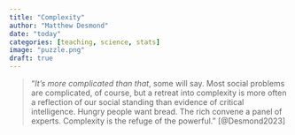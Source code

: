 ```yaml
---
title: "Complexity"
author: "Matthew Desmond"
date: "today"
categories: [teaching, science, stats]
image: "puzzle.png"
draft: true
---
```


> "*It’s more complicated than that*, some will say. Most social problems are complicated, of course, but a retreat into complexity is more often a reflection of our social standing than evidence of critical intelligence. Hungry people want bread. The rich convene a panel of experts. Complexity is the refuge of the powerful." [@Desmond2023]




